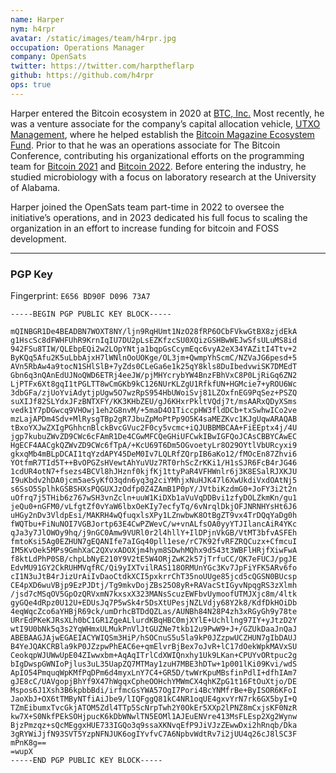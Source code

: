 ```yaml
---
name: Harper
nym: h4rpr
avatar: /static/images/team/h4rpr.jpg
occupation: Operations Manager
company: OpenSats
twitter: https://twitter.com/harptheflarp
github: https://github.com/h4rpr
ops: true
---
```


Harper entered the Bitcoin ecosystem in 2020 at [BTC, Inc.](https://b.tc/) Most
recently, he was a venture associate for the company’s capital allocation
vehicle, [UTXO Management](https://www.utxo.management/), where he helped
establish the [Bitcoin Magazine Ecosystem
Fund](https://venture.angellist.com/v/back/the-bitcoin-magazine-2140-venture-fund).
Prior to that he was an operations associate for The Bitcoin Conference,
contributing his organizational efforts on the programming team for [Bitcoin
2021](https://b.tc/conference/2021) and [Bitcoin
2022](https://b.tc/conference/2022). Before entering the industry, he studied
microbiology with a focus on laboratory research at the University of Alabama.

Harper joined the OpenSats team part-time in 2022 to oversee the initiative’s
operations, and in 2023 dedicated his full focus to scaling the organization in
an effort to increase funding for bitcoin and FOSS development.

---

### PGP Key

Fingerprint: `E656 BD90F D096 73A7`

```
-----BEGIN PGP PUBLIC KEY BLOCK-----

mQINBGR1De4BEADBN7WOXT8NY/ljn9RqHUmt1NzO28fRP6OCbFVkwGtBX8zjdEkA
g1HscSc8dFWHFUhR9KrnIqIU7DU2pLsEZKfzcSU0XQizGSHBwWEJwSfsULuMS8id
942FSu8TIW/QLEbpEQi2w2LOpYNtja1bqpGsCcymEqc6vyA2eX34YAZitI4Ttv+2
ByKQq5Afu2K5uLbbAjxH7lWNlnOoUOKge/OL3jm+QwmpYhScmC/NZVaJG6pesd+5
AVn5RbAw4a9tocN1SHlSlB+7yZds0CLeGa6e1k25qY8kls8DuIbedvwiSK7DMEdT
Gbn6q3nQAnEdUJNoQWD6ETRj4eeJW/pjMHYcrybYW4BnzFBhVxC8P0LjRiGq6ZN2
LjPTFx6Xt8gqI1tPGLTT8wCmGKb9kC126NUrKLZgU1RfkfUN+HGMcie7+yROU6Wc
3dbGFa/zjUoYviAdytjpUgw5O7wzRpS954HbUWoiSvj81LZOxfnEG9PqSez+PSZQ
suXIJf82SLYdxJFzBNTXFY/KK3KHbZEU/gJ6KHxrPkltVQdj7t/msAARxQDyXSms
vedk1Y7pDGwcq9VHOwj1eh2G8nvM/+5maD4O1TiccpHW3fldDCb+txSwhwICo2ve
mzLajAPDm4Sdv+MlRysgTBp2gR7JbuZpMoPtPp9O5K4saMEZKvc1KJgUqwARAQAB
tBxoYXJwZXIgPGhhcnBlckBvcGVuc2F0cy5vcmc+iQJUBBMBCAA+FiEEptx4j/4U
jgp7kubuZWvZD9CWc6cFAmR1De4CGwMFCQeGHiUFCwkIBwIGFQoJCAsCBBYCAwEC
HgECF4AACgkQZWvZD9CWc6fTpA/+KcU69T6Dm5OGvoetyLr8O29OYtlVbURcyxi9
gkxqMb4mBLpDCAI1tqYzdAPY45DeM0Iv7LQLRfZQrpIB6aKo12/fMOcEn87Zhvi6
YOtfmR7TId5T++BvOPGZsHVewtAhYuVUz7RT0rhScZrKKi1/H1sSJR6FcB4rJG46
1cdUR4otN7+fsezs4BCVl8hJHznf0kjfKj1ttyPaR4VFHWnlr6j3K8ESalRJXKJU
I9uKbdv2hDA0jcm5aeSyKfO3qdn6yq3g2ciYMhjxNuHJK47l6XwUkdiVxdOAtNj5
s6SsO5SplhkGSBSHXsPQGUXJzOdfp0Z4ZAmB1P0pY/JVtbiKzdmG0+JoFY3i2t2n
uOfrq7j5THib6z767wSH3vnZcln+uuW1KiDXb1aVuVqDDBvi1zfyDOLZkmKn/gu1
jeQu0+nGFM0/vLfgtZf0vYaW6lbxOeKIy7ecfyTq/6vNrqlDkjOFJNRNHYsHt6J6
uHGy2nDv3VldpEsi/MAKRH4wQfuqxlsXPy1LZnwbwK8OtBgZT9vx4TrDQqYaDg0h
fWQTbu+FiNuNOI7VGBJortp63E4CwPZWevC/w+vnALfsOA0yyYTJIlancAiR4YKc
qJa3y7JlOWOy9hq/j9nGC0Amw9VURl0r2l4hllY+IlDPjnVkGB/VtMT3bfvASFEh
fmtoKsi5Ag0EZHUN7gEQANIfe7aIGq40pll1ese/rC7K92fvRFZRQCuzx+CfmcuI
IM5KvOek5MPs9GmhXaC2QXvxADOXjm4hym8SDwhMQhx9d543t3WBFlHRjfXiwFwA
f8ktLdPhP0SB/chpLbNyE210Y9V2tE5W4ORjZwK2k57jTrfuCC/QK7eFUCJ/pgJE
EdvMU91GY2CkRUHMVqfRC/Qi9yIXTvilRAS118ORMUnYGc3Kv7JpFiYFK5ARv6fo
cI1N3uJtB4rJizUrAiIvDaoCtdkXCI5pxkrrChT35noUUge85jcd5cQGSN0BUcsp
CE4pXD6wuVBjp9EzPJDtj/Tg9mkvDojZBs25O8yR+RAVacStIGyvNpqgRS3zXlmh
/jsd7cMSqOV5GpOzQRVxmN7kxsxX323MANsScuzEWFbvUymoofUTMJXjc8m/4ltk
gyGQe4dRpz0U12U+EDUsJq7P5wSk4r5DsXtUPesjNZLVdjy68Y2k8/KdfDkHOiDb
4eqWqcZco6aYHBjR69ck/umDrhcBTDdQZLas/AUNBh84N28P4zh3xRGyGh9y78te
URrEdPKeKJRsXLh0bC1GR1ZgeALlurdKBqHBC0mjXYlE+Uchllng97IY+yJtzD2Y
wtI9U0bNk5q3s2YqWHmxULMukPnVlJtGUZNe7tkb12u9PwW9+J+/GZUkDaaJnQaJ
ABEBAAGJAjwEGAEIACYWIQSm3HiP/hSOCnuS5u5la9kP0JZzpwUCZHUN7gIbDAUJ
B4YeJQAKCRBla9kP0JZzpwPhEAC6e+qmElvrBjBex7oJvR+lC17dOekWpkMAVxSU
CeokqpWJUWwUpE04ZIwwxbm+AqAqITrlCdXWIQnxhy1Uk9LKan+CPUYvORtpuc2g
bIgDwspGWNIoPjlus3uL35UapZQ7MTMay1zuH7MBE3hDTw+1p001lKi09Kvi/wdS
ApIO54PmquqWpKMfPqDPm6d4myxLnY7C4+GR5D/twWrKpuMBsfinPdlI+dfhIAm7
gJE8cC/UAVgopjBhYf9X47hWgqxCpheOOHchYMWmCX4qhKZpG1t16FtOuXtjo/DE
Mspos6J1Xsh3B6kpbbBdi/irfmcGsYWA57OgI7Pori4BcYNMfrBe+ByISOR6KFoI
JaoXbJ+OX6tTMByNTfiAiJbe9/lIQFggQ81kC4NR1oqUE4gxvYrN7rk6GX5byI+Q
TZmEibumxTvcGkjATOM5Zdl4TTp5ScNrpTwh2Y0OkEr5XXp2lPNZ8mCxjsKF0NzR
kw7X+S0NkfPEkSOHjpucK6kDbWNwlTN5EOMl1AJEuENVre413MsFLEsp2Xg2Wynw
BjzPmzqz+sQcMEggxHUE733IGQo3q9ssaXKNvqEfP9JiVJzZEwwDxi2hRnqb/Dka
3gRYWiJjfN93SVT5YzpNFNJUK6ogIYvfvC7A6NpbvWdtRv7i2jUU4q26cJ8lSC3F
mPnK8g==
=wupX
-----END PGP PUBLIC KEY BLOCK-----
```
